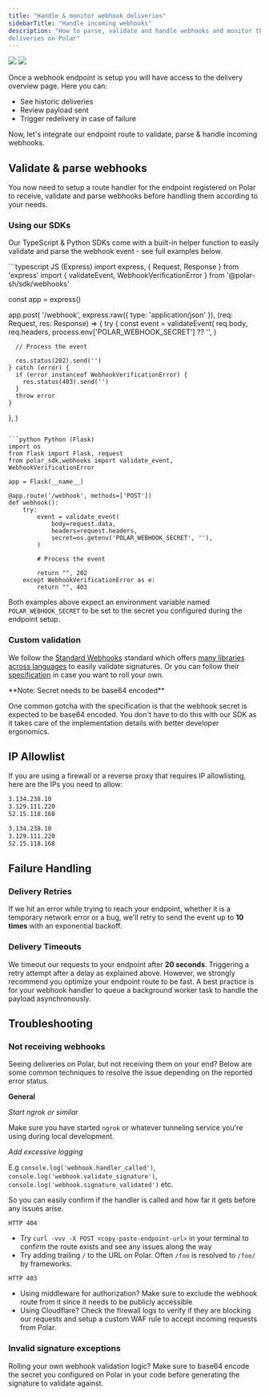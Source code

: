 ```yaml
---
title: "Handle & monitor webhook deliveries"
sidebarTitle: "Handle incoming webhooks"
description: "How to parse, validate and handle webhooks and monitor their
deliveries on Polar"
---
```


<img
  className="block dark:hidden"
  src="/assets/integrate/webhooks/delivery.light.png"
/>
<img
  className="hidden dark:block"
  src="/assets/integrate/webhooks/delivery.dark.png"
/>

Once a webhook endpoint is setup you will have access to the delivery overview
page. Here you can:

- See historic deliveries
- Review payload sent
- Trigger redelivery in case of failure

Now, let's integrate our endpoint route to validate, parse & handle incoming webhooks.

## Validate & parse webhooks

You now need to setup a route handler for the endpoint registered on Polar to
receive, validate and parse webhooks before handling them according to your
needs.

### Using our SDKs

Our TypeScript & Python SDKs come with a built-in helper function to easily
validate and parse the webhook event - see full examples below.

<CodeGroup>
```typescript JS (Express)
import express, { Request, Response } from 'express'
import { validateEvent, WebhookVerificationError } from '@polar-sh/sdk/webhooks'

const app = express()

app.post(
'/webhook',
express.raw({ type: 'application/json' }),
(req: Request, res: Response) => {
try {
const event = validateEvent(
req.body,
req.headers,
process.env['POLAR_WEBHOOK_SECRET'] ?? '',
)

      // Process the event

      res.status(202).send('')
    } catch (error) {
      if (error instanceof WebhookVerificationError) {
        res.status(403).send('')
      }
      throw error
    }

},
)

````

```python Python (Flask)
import os
from flask import Flask, request
from polar_sdk.webhooks import validate_event, WebhookVerificationError

app = Flask(__name__)

@app.route('/webhook', methods=['POST'])
def webhook():
    try:
        event = validate_event(
            body=request.data,
            headers=request.headers,
            secret=os.getenv('POLAR_WEBHOOK_SECRET', ''),
        )

        # Process the event

        return "", 202
    except WebhookVerificationError as e:
        return "", 403
````

</CodeGroup>

Both examples above expect an environment variable named `POLAR_WEBHOOK_SECRET`
to be set to the secret you configured during the endpoint setup.

### Custom validation

We follow the [Standard Webhooks](https://www.standardwebhooks.com/)
standard which offers [many libraries across languages](https://github.com/standard-webhooks/standard-webhooks/tree/main/libraries) to
easily validate signatures. Or you can follow their
[specification](https://github.com/standard-webhooks/standard-webhooks/blob/main/spec/standard-webhooks.md)
in case you want to roll your own.

<Info>
  **Note: Secret needs to be base64 encoded**

One common gotcha with the specification is that the webhook secret is expected to be
base64 encoded. You don't have to do this with our SDK as it takes care of the
implementation details with better developer ergonomics.

</Info>

## IP Allowlist

If you are using a firewall or a reverse proxy that requires IP allowlisting, here are the IPs you need to allow:

<CodeGroup>

```txt Production
3.134.238.10
3.129.111.220
52.15.118.168
```

```txt Sandbox
3.134.238.10
3.129.111.220
52.15.118.168
```

</CodeGroup>

## Failure Handling

### Delivery Retries

If we hit an error while trying to reach your endpoint, whether it is a temporary network error or a bug, we'll retry to send the event up to **10 times** with an exponential backoff.

### Delivery Timeouts

We timeout our requests to your endpoint after **20 seconds**. Triggering a
retry attempt after a delay as explained above. However, we strongly recommend you optimize your endpoint route to be fast. A
best practice is for your webhook handler to queue a background worker task to handle the
payload asynchronously.

## Troubleshooting

### Not receiving webhooks

Seeing deliveries on Polar, but not receiving them on your end? Below are some
common techniques to resolve the issue depending on the reported error status.

**General**

_Start ngrok or similar_

Make sure you have started `ngrok` or whatever tunneling service you're using
during local development.

_Add excessive logging_

E.g
`console.log('webhook.handler_called')`,
`console.log('webhook.validate_signature')`,
`console.log('webhook.signature_validated')` etc.

So you can easily confirm if the handler is called and how far it gets before
any issues arise.

`HTTP 404`

- Try `curl -vvv -X POST <copy-paste-endpoint-url>` in your terminal to confirm the
  route exists and see any issues along the way
- Try adding trailing `/` to the URL on Polar. Often `/foo` is resolved to
  `/foo/` by frameworks.

`HTTP 403`

- Using middleware for authorization? Make sure to exclude the webhook route
  from it since it needs to be publicly accessible
- Using Cloudflare? Check the firewall logs to verify if they are blocking our
  requests and setup a custom WAF rule to accept incoming requests from Polar.

### Invalid signature exceptions

Rolling your own webhook validation logic? Make sure to base64 encode the secret
you configured on Polar in your code before generating the signature to validate
against.
